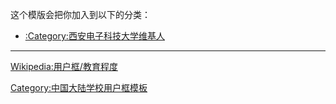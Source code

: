 {{Userbox
  |border-c = #E82020
  |border-s = 2
  |id-c     = #fff
  |id-s     = 
  |id-fc    = #000
  |info-c   = #004080
  |info-s   = 9
  |info-fc  = white
  |id       = [[File:Xidian University South Campus 'Serve the people wholeheartedly' Sculpture.jpg|43px]]
  |info     = 该用户现在或曾经是'''[[西安电子科技大学|<span style="color:#FFFF40;">西安电子科技大学</span>]]'''的校友、老师或学生。
}}<includeonly>[[Category:西安电子科技大学维基人|{{PAGENAME}}]]</includeonly>
<noinclude>
<div style="clear:both">
这个模版会把你加入到以下的分类：
*[[:Category:西安电子科技大学维基人]]
----
[[Wikipedia:用户框/教育程度]]</div>
{{UF-hcard-part}}
[[Category:中国大陆学校用户框模板]]
</noinclude>
